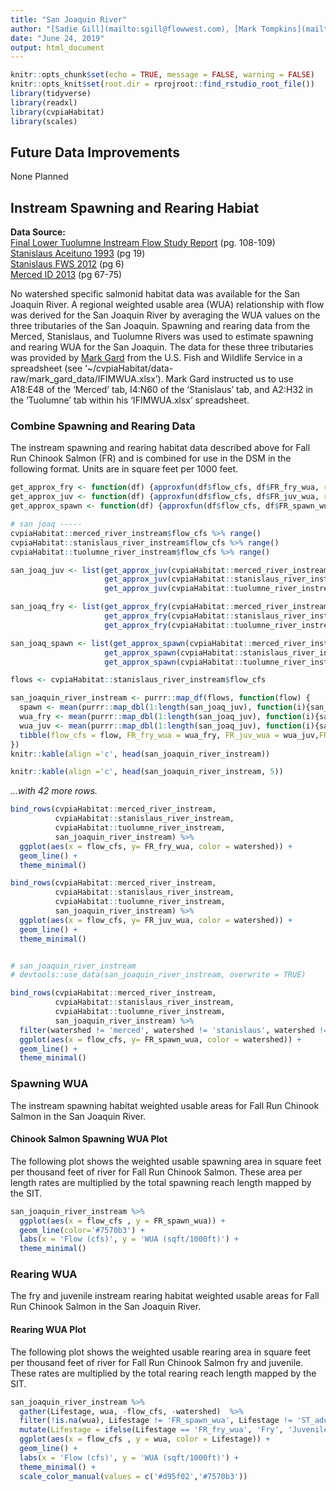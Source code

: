 ```yaml
---
title: "San Joaquin River"
author: "[Sadie Gill](mailto:sgill@flowwest.com), [Mark Tompkins](mailto:mtompkins@flowwest.com), [Erin Cain](ecain@flowwest.com)"
date: "June 24, 2019"
output: html_document
---
```


```r
knitr::opts_chunk$set(echo = TRUE, message = FALSE, warning = FALSE)
knitr::opts_knit$set(root.dir = rprojroot::find_rstudio_root_file())
library(tidyverse)
library(readxl)
library(cvpiaHabitat)
library(scales)

```
## Future Data Improvements
None Planned 

## Instream Spawning and Rearing Habiat

**Data Source:**     
[Final Lower Tuolumne Instream Flow Study Report](https://s3-us-west-2.amazonaws.com/cvpiahabitat-r-package/cvpia-sit-model-inputs/Stillwater2010_Tuolumne_P-2299-075_71_DP_FLA_AttC_StudyRept_IFIM_AppA-H_140428.pdf) (pg. 108-109)    
[Stanislaus Aceituno 1993](https://cvpiahabitat-r-package.s3-us-west-2.amazonaws.com/cvpia-sit-model-inputs/Aceituno1993_StanislausRiverIFIMStudy.pdf) (pg 19)    
[Stanislaus FWS 2012](https://cvpiahabitat-r-package.s3-us-west-2.amazonaws.com/cvpia-sit-model-inputs/CVPIA_Annual_Progress_Report_Fiscal_Year_2012.pdf) (pg 6)    
[Merced ID 2013](https://cvpiahabitat-r-package.s3-us-west-2.amazonaws.com/cvpia-sit-model-inputs/MID2013_MercedIFIMStudy.pdf) (pg 67-75)    

No watershed specific salmonid habitat data was available for the San Joaquin River. A regional weighted usable area (WUA) relationship with flow was derived for the San Joaquin River by averaging the WUA values on the three tributaries of the San Joaquin. Spawning and rearing data from the Merced, Stanislaus, and Tuolumne Rivers was used to estimate spawning and rearing WUA for the San Joaquin. The data for these three tributaries was provided by [Mark Gard](mailto:mark_gard@fws.gov) from the U.S. Fish and Wildlife Service in a spreadsheet (see '~/cvpiaHabitat/data-raw/mark_gard_data/IFIMWUA.xlsx'). Mark Gard instructed us to use A18:E48 of the 'Merced' tab, I4:N60 of the 'Stanislaus' tab, and A2:H32 in the 'Tuolumne' tab within his 'IFIMWUA.xlsx' spreadsheet. 

### Combine Spawning and Rearing Data 
The instream spawning and rearing habitat data described above for Fall Run Chinook Salmon (FR) and is combined for use in the DSM in the following format. Units are in square feet per 1000 feet.

```r
get_approx_fry <- function(df) {approxfun(df$flow_cfs, df$FR_fry_wua, rule = 2)}
get_approx_juv <- function(df) {approxfun(df$flow_cfs, df$FR_juv_wua, rule = 2)}
get_approx_spawn <- function(df) {approxfun(df$flow_cfs, df$FR_spawn_wua, rule = 2)}

# san joaq -----
cvpiaHabitat::merced_river_instream$flow_cfs %>% range()
cvpiaHabitat::stanislaus_river_instream$flow_cfs %>% range()
cvpiaHabitat::tuolumne_river_instream$flow_cfs %>% range()

san_joaq_juv <- list(get_approx_juv(cvpiaHabitat::merced_river_instream),
                     get_approx_juv(cvpiaHabitat::stanislaus_river_instream),
                     get_approx_juv(cvpiaHabitat::tuolumne_river_instream))

san_joaq_fry <- list(get_approx_fry(cvpiaHabitat::merced_river_instream),
                     get_approx_fry(cvpiaHabitat::stanislaus_river_instream),
                     get_approx_fry(cvpiaHabitat::tuolumne_river_instream))

san_joaq_spawn <- list(get_approx_spawn(cvpiaHabitat::merced_river_instream),
                     get_approx_spawn(cvpiaHabitat::stanislaus_river_instream),
                     get_approx_spawn(cvpiaHabitat::tuolumne_river_instream))

flows <- cvpiaHabitat::stanislaus_river_instream$flow_cfs

san_joaquin_river_instream <- purrr::map_df(flows, function(flow) {
  spawn <- mean(purrr::map_dbl(1:length(san_joaq_juv), function(i){san_joaq_spawn[[i]](flow)}))
  wua_fry <- mean(purrr::map_dbl(1:length(san_joaq_juv), function(i){san_joaq_fry[[i]](flow)}))
  wua_juv <- mean(purrr::map_dbl(1:length(san_joaq_juv), function(i){san_joaq_juv[[i]](flow)}))
  tibble(flow_cfs = flow, FR_fry_wua = wua_fry, FR_juv_wua = wua_juv,FR_spawn_wua = spawn, watershed = 'San Joaquin River')
})
knitr::kable(align ='c', head(san_joaquin_river_instream))
```
```r
knitr::kable(align ='c', head(san_joaquin_river_instream, 5))
```

*...with 42 more rows.*
``` r
bind_rows(cvpiaHabitat::merced_river_instream,
          cvpiaHabitat::stanislaus_river_instream,
          cvpiaHabitat::tuolumne_river_instream,
          san_joaquin_river_instream) %>%
  ggplot(aes(x = flow_cfs, y= FR_fry_wua, color = watershed)) +
  geom_line() +
  theme_minimal()
```

``` r
bind_rows(cvpiaHabitat::merced_river_instream,
          cvpiaHabitat::stanislaus_river_instream,
          cvpiaHabitat::tuolumne_river_instream,
          san_joaquin_river_instream) %>%
  ggplot(aes(x = flow_cfs, y= FR_juv_wua, color = watershed)) +
  geom_line() +
  theme_minimal()


# san_joaquin_river_instream
# devtools::use_data(san_joaquin_river_instream, overwrite = TRUE)
```
``` r
bind_rows(cvpiaHabitat::merced_river_instream,
          cvpiaHabitat::stanislaus_river_instream,
          cvpiaHabitat::tuolumne_river_instream,
          san_joaquin_river_instream) %>%
  filter(watershed != 'merced', watershed != 'stanislaus', watershed != 'tuolumne') %>%
  ggplot(aes(x = flow_cfs, y= FR_spawn_wua, color = watershed)) +
  geom_line() +
  theme_minimal()
```

### Spawning WUA 
The instream spawning habitat weighted usable areas for Fall Run Chinook Salmon in the San Joaquin River.


#### Chinook Salmon Spawning WUA Plot
The following plot shows the weighted usable spawning area in square feet per thousand feet of river for Fall Run Chinook Salmon. These area per length rates are multiplied by the total spawning reach length mapped by the SIT.

``` r
san_joaquin_river_instream %>% 
  ggplot(aes(x = flow_cfs , y = FR_spawn_wua)) +
  geom_line(color='#7570b3') +
  labs(x = 'Flow (cfs)', y = 'WUA (sqft/1000ft)') + 
  theme_minimal() 
```

### Rearing WUA
The fry and juvenile instream rearing habitat weighted usable areas for Fall Run Chinook Salmon in the San Joaquin River. 

#### Rearing WUA Plot

The following plot shows the weighted usable rearing area in square feet per thousand feet of river for Fall Run Chinook Salmon fry and juvenile. These rates are multiplied by the total rearing reach length mapped by the SIT. 

``` r
san_joaquin_river_instream %>% 
  gather(Lifestage, wua, -flow_cfs, -watershed)  %>% 
  filter(!is.na(wua), Lifestage != 'FR_spawn_wua', Lifestage != 'ST_adult_wua') %>%
  mutate(Lifestage = ifelse(Lifestage == 'FR_fry_wua', 'Fry', 'Juvenile')) %>% 
  ggplot(aes(x = flow_cfs , y = wua, color = Lifestage)) +
  geom_line() +
  labs(x = 'Flow (cfs)', y = 'WUA (sqft/1000ft)') + 
  theme_minimal() + 
  scale_color_manual(values = c('#d95f02','#7570b3'))
```

